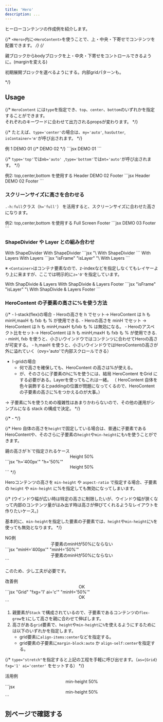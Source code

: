 ```yaml
---
title: 'Hero'
description: ...
---
```



ヒーローコンテンツの作成例を紹介します。


{/* `<Hero>`内に`<HeroContent>`を使うことで、上・中央・下寄せでコンテンツを配置できます。 */}
{/* <p>親ブロックからbodyブロックを上・中央・下寄せをコントロールできるように。(marginを変える)</p>
<p>初期展開ブロックを選べるようにする。内部gridパターンも。</p> */}


## Usage

{/* `HeroContent` には`type`を指定でき、`top`、`center`、`bottom`のいずれかを指定することができます。  
それぞれのキーワードに合わせて出力されるpropsが変わります。 */}

{/* たとえば、`type='center'`の場合は、`my='auto'`, `hasGutter`, `isContainer='m'`が呼び出されます。 */}


<Preview>
	<PreviewTitle>例 1</PreviewTitle>
	<PreviewArea resize>
		<Stack isFullwide minH='50vh' bgc='base-2'>
			<Container size='m' hasGutter isFlow my='auto'>
				<Text fw='bold' fz='xl'>DEMO 01</Text>
				<DammyText length='l' lang='ja'/>
			</Container>
		</Stack>
		{/* <Hero minH='50vh'>
			<HeroContent type='center' isFlow>
				<Text fw='bold' fz='xl'>DEMO 02</Text>
				<DammyText length='l' lang='ja'/>
			</HeroContent>
		</Hero> */}
	</PreviewArea>
	<PreviewCode>
		```jsx
		<Stack isFullwide minH='50vh' bgc='base-2'>
			<Container size='m' hasGutter isFlow my='auto'>
				<Text fw='bold' fz='xl'>DEMO 01</Text>
				<DammyText length='l' lang='ja'/>
			</Container>
		</Stack>
		```
	</PreviewCode>
</Preview>

{/* `type='top'`では`mb='auto' `,`type='bottom'`では`mt='auto'`が呼び出されます。 */}


<Preview>
	<PreviewTitle>例2: top,center,bottom を使用する</PreviewTitle>
	<PreviewArea resize>
		<Stack isFullwide minH='50vh' bgc='base-2' g='30'>
			<Box bd='u:guide' ta='c'>Header</Box>
			<Container size='m' hasGutter isFlow my='auto' bd='u:guide'>
				<Text fw='bold' fz='xl'>DEMO 02</Text>
				<DammyText length='l' />
			</Container>
			<Box bd='u:guide' ta='c'>Footer</Box>
		</Stack>
	</PreviewArea>
	<PreviewCode>
		```jsx
		<Stack isFullwide minH='50vh' bgc='base-2' g='30'>
			<Box ta='c'>Header</Box>
			<Container size='m' hasGutter isFlow my='auto'>
				<Text fw='bold' fz='xl'>DEMO 02</Text>
				<DammyText length='l' />
			</Container>
			<Box ta='c'>Footer</Box>
		</Stack>
		```
	</PreviewCode>
</Preview>


### スクリーンサイズに高さを合わせる

`.-h:full`クラス（`h='full'`） を活用すると、スクリーンサイズに合わせた高さになります。

<Preview>
	<PreviewTitle>例2: top,center,bottom を使用する</PreviewTitle>
	<PreviewArea resize>
		<Stack isFullwide h='full' bgc='base-2' g='30'>
			<Container size='m' hasGutter isFlow my='auto' bd='u:guide'>
				<Text fw='bold' fz='xl'>Full Screen</Text>
				<DammyText length='xl' />
			</Container>
			<Box bd='u:guide' ta='c'>Footer</Box>
		</Stack>
	</PreviewArea>
	<PreviewCode>
		```jsx
		<Stack isFullwide h='full' bgc='base-2' g='30'>
			<Container size='m' hasGutter isFlow my='auto'>
				<Text fw='bold' fz='xl'>DEMO 03</Text>
				<DammyText length='xl' />
			</Container>
			<Box ta='c'>Footer</Box>
		</Stack>
		```
	</PreviewCode>
</Preview>


### ShapeDivider や Layer との組み合わせ

<Preview>
	<PreviewTitle>With ShapeDivider</PreviewTitle>
	<PreviewArea resize>
		<Stack isFullwide minH='50vh' bgc='base-2'>
			<ShapeDivider shape='wave3' c='base' isFlip />
			<Container size='m' hasGutter isFlow my='auto'>
				<Text fw='bold' fz='xl'>With ShapeDivider</Text>
				<DammyText length='l' />
			</Container>
			<ShapeDivider shape='wave3' c='base' />
		</Stack>
	</PreviewArea>
	<PreviewCode>
		```jsx "\<ShapeDivider"
		<Stack isFullwide minH='50vh' bgc='base-2'>
			<ShapeDivider shape='wave3' c='base' isFlip />
			<Container size='m' hasGutter isFlow my='auto'>
				<Text fw='bold' fz='xl'>With ShapeDivider</Text>
				<DammyText length='l' />
			</Container>
			<ShapeDivider shape='wave3' c='base' />
		</Stack>
		```
	</PreviewCode>
</Preview>

<Preview>
	<PreviewTitle>With Layers</PreviewTitle>
	<PreviewArea resize>
		<Stack isFullwide isFrame minH='50vh'>
			<Media isLayer src='/img.jpg' alt='' width='960' height='640'/>
			<Layer blur='4px' bgc='black:50%' />
			<Container size='m' hasGutter isFlow my='auto' c='white' z='0'>
				<Text fw='bold' fz='xl'>With Layers</Text>
				<DammyText length='l' />
			</Container>
		</Stack>
	</PreviewArea>
	<PreviewCode>
		```jsx "isFrame" "isLayer" "\<Layer"
		<Stack isFullwide isFrame minH='50vh'>
			<Media isLayer src='/img.jpg' alt='' width='960' height='640'/>
			<Layer blur='4px' bgc='black:50%' />
			<Container size='m' hasGutter isFlow my='auto' c='white' z='0'>
				<Text fw='bold' fz='xl'>With Layers</Text>
				<DammyText length='l' />
			</Container>
		</Stack>
		```
	</PreviewCode>
</Preview>

※ `<Container>`はコンテナ要素なので、z-indexなどを指定しなくてもレイヤーより上に来ますが、ここでは明示的に`z='0'`を指定しています。

<Spacer h='10'/>

<Preview>
	<PreviewTitle>With ShapDivide & Layers</PreviewTitle>
	<PreviewArea resize>
		<Stack isFullwide isFrame minH='50vh' c='white' g='20'>
			<Media isLayer src='/img/img-2.jpg' alt='' width='960' height='640'/>
			<Layer blur='4px' bgc='black:50%' />
			<ShapeDivider shape='slope2' c='base' isFlip />
			<Container size='m' hasGutter isFlow my='auto' z='0'>
				<Text fw='bold' fz='xl'>With ShapDivide  & Layers</Text>
				<DammyText length='l' />
			</Container>
			<Box z='0' ta='c'>Footer</Box>
			<ShapeDivider shape='slope2' c='base' />
		</Stack>
	</PreviewArea>
	<PreviewCode>
		```jsx "isFrame" "isLayer" "\<Layer" "\<ShapeDivider"
		<Stack isFullwide isFrame minH='50vh' c='white' g='20'>
			<Media isLayer src='/img/img-2.jpg' alt='' width='960' height='640'/>
			<Layer blur='4px' bgc='black:40%' />
			<ShapeDivider shape='slope2' c='base' isFlip />
			<Container size='m' hasGutter isFlow my='auto' z='0'>
				<Text fw='bold' fz='xl'>With ShapDivide  & Layers</Text>
				<DammyText length='l' />
			</Container>
			<Box z='0' ta='c'>Footer</Box>
			<ShapeDivider shape='slope2' c='base' />
		</Stack>
		```
	</PreviewCode>
</Preview>


### HeroContent の子要素の高さに%を使う方法

{/* - l-stack(flex)の場合
	- Heroの高さを h でセット→ HeroContent は h も minH,maxH も fxb も % が使用できる.
	- Heroの高さを minH でセット → HeroContent は h も minH,maxH もfxb も % は無効になる。
	- Heroのアスペクト比をセット→ HeroContent は h も minH,maxH も fxb も % が使用できる.
		- minH, fxb を使うと、小さいウインドウではコンテンツに合わせてHeroの高さが可変する。
		- h,maxH を使うと、小さいウインドウではHeroContentの高さが外に溢れていく（ovy='auto'で内部スクロールできる）
- l-gridの場合
	- 何で高さを確保しても、HeroContent の高さは%が使える。
	- が、そのさらに子要素のhに%を使うには、結局 HeroContent をGrid にする必要がある。Layerを使ってもこれは一緒。
	（ HeroContent 自体を色々装飾するとpaddingの位置が問題になってくるので、HeroContentの子要素の高さに%をつかえるのが大事。）

→ 子要素に%を使うための複雑性はあまりかわらないので、その他の運用がシンプルになる stack の構成で決定。 */}

{/* -  */}

{/* Hero 自体の高さを`height`で固定している場合は、普通に子要素であるHeroContentや、そのさらに子要素の`height`や`min-height`にも`%`を使うことができます。

<Preview>
	<PreviewTitle>親の高さが`h`で指定されるケース</PreviewTitle>
	<PreviewArea resize>
		<Stack isFullwide h='400px' bgc='base-2'>
			<Box h='50%' my='auto' px='40'>
				<Center h='100%' bgc='base' bxsh='1'>
					<Text fw='bold'>Height 50%</Text>
				</Center>
			</Box>
		</Stack>
	</PreviewArea>
	<PreviewCode>
		```jsx "h='400px'" "h='50%'"
		<Stack isFullwide h='400px' bgc='base-2'>
			<Box h='50%' my='auto' px='40'>
				<Center h='100%' bgc='base' bxsh='1'>
					<Text fw='bold'>Height 50%</Text>
				</Center>
			</Box>
		</Stack>
		```
	</PreviewCode>
</Preview> */}


Heroコンテンツの高さを `min-height` や `aspect-ratio` で指定する場合、子要素の `height` や `min-height` に%を指定しても無効になってしまいます。

{/* (ウインドウ幅が広い時は特定の高さに制限したいが、ウインドウ幅が狭くなって内部のコンテンツ量がはみ出す時は高さが伸びてくれるようなレイアウトを作りたいケース。)

基本的に、`min-height`を指定した要素の子要素では、`height`や`min-height`に`%`を使っても無効となります。 */}


<Preview>
	<PreviewTitle>NG例</PreviewTitle>
	<PreviewArea resize>
		<Stack isFullwide minH='400px' bgc='base-2'>
			<Box minH='50%' my='auto' px='40'>
				<Center minH='100%' bgc='base' bxsh='1'>
					<Text fw='bold'>子要素のminHが50%にならない</Text>
				</Center>
			</Box>
		</Stack>
	</PreviewArea>
	<PreviewCode>
		```jsx "minH='400px'" "minH='50%'"
		<Stack isFullwide minH='400px' bgc='base-2'>
			<Box minH='50%' my='auto' px='40'>
				<Center minH='100%' bgc='base' bxsh='1'>
					<Text fw='bold'>子要素のminHが50%にならない</Text>
				</Center>
			</Box>
		</Stack>
		```
	</PreviewCode>
</Preview>


このため、少し工夫が必要です。

<Preview>
	<PreviewTitle>改善例</PreviewTitle>
	<PreviewArea resize>
		<Stack isFullwide minH='400px' bgc='base-2'>
			<FlexItem layout={Grid} fxg='1' ai='c' px='40'>
				<Center minH='50%' bgc='base' bxsh='1'>
					<Text fw='bold'>OK</Text>
				</Center>
			</FlexItem>
		</Stack>
	</PreviewArea>
	<PreviewCode>
		```jsx "Grid" "fxg='1' ai='c'" "minH='50%'"
		<Stack isFullwide minH='400px' bgc='base-2'>
			<FlexItem layout={Grid} fxg='1' ai='c' px='40'>
				<Center minH='50%' bgc='base' bxsh='1'>
					<Text fw='bold'>OK</Text>
				</Center>
			</FlexItem>
		</Stack>
		```
	</PreviewCode>
</Preview>


1. 親要素が`Stack` で構成されているので、子要素であるコンテンツの`flex-grow`を`1`にして高さを親に合わせて伸ばします。
2. 高さがある`grid`要素で、`height`や`min-height`に`%`を使えるようにするためには以下のいずれかを指定します。
	- grid要素に`align-items:center`などを指定する。
	- grid要素の子要素に`margin-block:auto` か `align-self:center`を指定する。


{/* `type="stretch"`を指定すると上記の工程を手軽に呼び出せます。（`as={Grid} fxg='1' ai='center'` をセットする） */}


<Preview>
	<PreviewTitle>活用例</PreviewTitle>
	<PreviewArea resize>
		<Stack isFullwide isFrame minH='50vh'>
			<Media isLayer src='/img/img-3.jpg' alt='' width='960' height='640'/>
			<Layer bgc='black:20%' />
			<FlexItem layout={Grid} pos='r' fxg='1' ai='c' hasGutter>
				<Center minH='50%' p='30' c='white' bgc='black:40%' bdrs='s' g='20'>
					<Text fw='bold' fz='xl'>min-height 50%</Text>
					<DammyText length='l' />
				</Center>
			</FlexItem>
		</Stack>
	</PreviewArea>
	<PreviewCode>
		```jsx
		<Stack isFullwide isFrame minH='50vh'>
			<Media isLayer src='/img/img-3.jpg' alt='' width='960' height='640'/>
			<Layer bgc='black:20%' />
			<FlexItem layout={Grid} fxg='1' ai='c' hasGutter>
				<Center minH='50%' p='30' c='white' bgc='black:40%' bdrs='s' g='20'>
					<Text fw='bold' fz='xl'>min-height 50%</Text>
					<DammyText length='l' />
				</Center>
			</FlexItem>
		</Stack>
		```
	</PreviewCode>
</Preview>



## 別ページで確認する
<PreviewFrame url='/demo/hero' />
